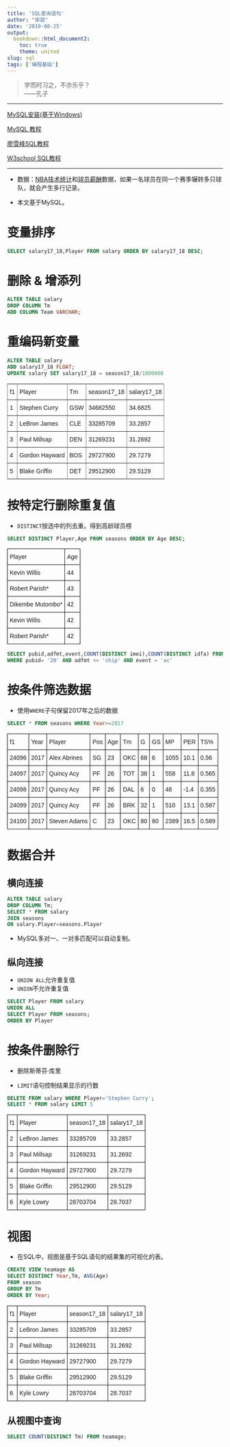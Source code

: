 ```yaml
---
title: 'SQL查询语句'
author: "宋骁"
date: '2019-08-25'
output:
  bookdown::html_document2:
    toc: true
    theme: united
slug: sql
tags: ['编程基础']
---
```



>学而时习之，不亦乐乎？      
——孔子

---

[MySQL安装(基于Windows)](https://www.cnblogs.com/vuenote/archive/2018/10/13/9783463.html)

[MySQL 教程](http://www.runoob.com/mysql/mysql-tutorial.html)

[廖雪峰SQL教程](https://www.liaoxuefeng.com/wiki/1177760294764384)

[W3school SQL教程](https://www.w3school.com.cn/sql/index.asp)

---

+ 数据：[NBA技术统计](https://www.kaggle.com/drgilermo/nba-players-stats)和[球员薪酬](https://www.kaggle.com/koki25ando/salary)数据，如果一名球员在同一个赛季辗转多只球队，就会产生多行记录。

+ 本文基于MySQL。

# 变量排序

```sql
SELECT salary17_18,Player FROM salary ORDER BY salary17_18 DESC;
```

# 删除 & 增添列 
```sql
ALTER TABLE salary 
DROP COLUMN Tm
ADD COLUMN Team VARCHAR;
```

# 重编码新变量

```sql
ALTER TABLE salary 
ADD salary17_18 FLOAT;
UPDATE salary SET salary17_18 = season17_18/1000000
```
<style type="text/css">
.tg  {border-collapse:collapse;border-spacing:0;}
.tg td{font-family:Arial, sans-serif;font-size:14px;padding:10px 5px;border-style:solid;border-width:1px;overflow:hidden;word-break:normal;border-color:black;}
.tg th{font-family:Arial, sans-serif;font-size:14px;font-weight:normal;padding:10px 5px;border-style:solid;border-width:1px;overflow:hidden;word-break:normal;border-color:black;}
.tg .tg-lboi{border-color:inherit;text-align:left;vertical-align:middle}
.tg .tg-0pky{border-color:inherit;text-align:left;vertical-align:top}
</style>
<table class="tg">
  <tr>
    <th class="tg-lboi">f1</th>
    <th class="tg-lboi">Player</th>
    <th class="tg-lboi">Tm</th>
    <th class="tg-0pky">season17_18</th>
    <th class="tg-0pky">salary17_18</th>
  </tr>
  <tr>
    <td class="tg-lboi">1</td>
    <td class="tg-lboi">Stephen Curry</td>
    <td class="tg-lboi">GSW</td>
    <td class="tg-0pky">34682550</td>
    <td class="tg-0pky">34.6825</td>
  </tr>
  <tr>
    <td class="tg-lboi">2</td>
    <td class="tg-lboi">LeBron James</td>
    <td class="tg-lboi">CLE</td>
    <td class="tg-0pky">33285709</td>
    <td class="tg-0pky">33.2857</td>
  </tr>
  <tr>
    <td class="tg-0pky">3</td>
    <td class="tg-0pky">Paul Millsap</td>
    <td class="tg-0pky">DEN</td>
    <td class="tg-0pky">31269231</td>
    <td class="tg-0pky">31.2692</td>
  </tr>
  <tr>
    <td class="tg-0pky">4</td>
    <td class="tg-0pky">Gordon Hayward</td>
    <td class="tg-0pky">BOS</td>
    <td class="tg-0pky">29727900</td>
    <td class="tg-0pky">29.7279</td>
  </tr>
  <tr>
    <td class="tg-0pky">5</td>
    <td class="tg-0pky">Blake Griffin</td>
    <td class="tg-0pky">DET</td>
    <td class="tg-0pky">29512900</td>
    <td class="tg-0pky">29.5129</td>
  </tr>
</table>

# 按特定行删除重复值

+ `DISTINCT`按选中的列去重。得到高龄球员榜

```sql
SELECT DISTINCT Player,Age FROM seasons ORDER BY Age DESC;
```
<style type="text/css">
.tg  {border-collapse:collapse;border-spacing:0;}
.tg td{font-family:Arial, sans-serif;font-size:14px;padding:10px 5px;border-style:solid;border-width:1px;overflow:hidden;word-break:normal;border-color:black;}
.tg th{font-family:Arial, sans-serif;font-size:14px;font-weight:normal;padding:10px 5px;border-style:solid;border-width:1px;overflow:hidden;word-break:normal;border-color:black;}
.tg .tg-cly1{text-align:left;vertical-align:middle}
.tg .tg-0lax{text-align:left;vertical-align:top}
</style>
<table class="tg">
  <tr>
    <th class="tg-cly1">Player</th>
    <th class="tg-cly1">Age</th>
  </tr>
  <tr>
    <td class="tg-cly1">Kevin Willis</td>
    <td class="tg-cly1">44</td>
  </tr>
  <tr>
    <td class="tg-cly1">Robert Parish*</td>
    <td class="tg-cly1">43</td>
  </tr>
  <tr>
    <td class="tg-0lax">Dikembe Mutombo*</td>
    <td class="tg-0lax">42</td>
  </tr>
  <tr>
    <td class="tg-0lax">Kevin Willis</td>
    <td class="tg-0lax">42</td>
  </tr>
  <tr>
    <td class="tg-0lax">Robert Parish*</td>
    <td class="tg-0lax">42</td>
  </tr>
</table>

```sql
SELECT pubid,adfmt,event,COUNT(DISTINCT imei),COUNT(DISTINCT idfa) FROM table_numb 
WHERE pubid= '20' AND adfmt <> 'chip' AND event = 'ac'
```



# 按条件筛选数据

+ 使用`WHERE`子句保留2017年之后的数据

```sql
SELECT * FROM seasons WHERE Year>=2017
```
<style type="text/css">
.tg  {border-collapse:collapse;border-spacing:0;}
.tg td{font-family:Arial, sans-serif;font-size:14px;padding:10px 5px;border-style:solid;border-width:1px;overflow:hidden;word-break:normal;border-color:black;}
.tg th{font-family:Arial, sans-serif;font-size:14px;font-weight:normal;padding:10px 5px;border-style:solid;border-width:1px;overflow:hidden;word-break:normal;border-color:black;}
.tg .tg-cly1{text-align:left;vertical-align:middle}
.tg .tg-0lax{text-align:left;vertical-align:top}
</style>
<table class="tg">
  <tr>
    <th class="tg-cly1">f1</th>
    <th class="tg-cly1">Year</th>
    <th class="tg-0lax">Player</th>
    <th class="tg-0lax">Pos</th>
    <th class="tg-0lax">Age</th>
    <th class="tg-0lax">Tm</th>
    <th class="tg-0lax">G</th>
    <th class="tg-0lax">GS</th>
    <th class="tg-0lax">MP</th>
    <th class="tg-0lax">PER</th>
    <th class="tg-0lax">TS%</th>
  </tr>
  <tr>
    <td class="tg-cly1">24096</td>
    <td class="tg-cly1">2017</td>
    <td class="tg-0lax">Alex Abrines</td>
    <td class="tg-0lax">SG</td>
    <td class="tg-0lax">23</td>
    <td class="tg-0lax">OKC</td>
    <td class="tg-0lax">68</td>
    <td class="tg-0lax">6</td>
    <td class="tg-0lax">1055</td>
    <td class="tg-0lax">10.1</td>
    <td class="tg-0lax">0.56</td>
  </tr>
  <tr>
    <td class="tg-cly1">24097</td>
    <td class="tg-cly1">2017</td>
    <td class="tg-0lax">Quincy Acy</td>
    <td class="tg-0lax">PF</td>
    <td class="tg-0lax">26</td>
    <td class="tg-0lax">TOT</td>
    <td class="tg-0lax">38</td>
    <td class="tg-0lax">1</td>
    <td class="tg-0lax">558</td>
    <td class="tg-0lax">11.8</td>
    <td class="tg-0lax">0.565</td>
  </tr>
  <tr>
    <td class="tg-0lax">24098</td>
    <td class="tg-0lax">2017</td>
    <td class="tg-0lax">Quincy Acy</td>
    <td class="tg-0lax">PF</td>
    <td class="tg-0lax">26</td>
    <td class="tg-0lax">DAL</td>
    <td class="tg-0lax">6</td>
    <td class="tg-0lax">0</td>
    <td class="tg-0lax">48</td>
    <td class="tg-0lax">-1.4</td>
    <td class="tg-0lax">0.355</td>
  </tr>
  <tr>
    <td class="tg-0lax">24099</td>
    <td class="tg-0lax">2017</td>
    <td class="tg-0lax">Quincy Acy</td>
    <td class="tg-0lax">PF</td>
    <td class="tg-0lax">26</td>
    <td class="tg-0lax">BRK</td>
    <td class="tg-0lax">32</td>
    <td class="tg-0lax">1</td>
    <td class="tg-0lax">510</td>
    <td class="tg-0lax">13.1</td>
    <td class="tg-0lax">0.587</td>
  </tr>
  <tr>
    <td class="tg-0lax">24100</td>
    <td class="tg-0lax">2017</td>
    <td class="tg-0lax">Steven Adams</td>
    <td class="tg-0lax">C</td>
    <td class="tg-0lax">23</td>
    <td class="tg-0lax">OKC</td>
    <td class="tg-0lax">80</td>
    <td class="tg-0lax">80</td>
    <td class="tg-0lax">2389</td>
    <td class="tg-0lax">16.5</td>
    <td class="tg-0lax">0.589</td>
  </tr>
</table>

# 数据合并

## 横向连接

```sql
ALTER TABLE salary
DROP COLUMN Tm;
SELECT * FROM salary
JOIN seasons
ON salary.Player=seasons.Player
```
+ MySQL多对一、一对多匹配可以自动复制。



## 纵向连接
 
 + `UNION ALL`允许重复值
 + `UNION`不允许重复值
 
```sql
SELECT Player FROM salary
UNION ALL
SELECT Player FROM seasons; 
ORDER BY Player
```
# 按条件删除行

+ 删除斯蒂芬·库里

+ `LIMIT`语句控制结果显示的行数

```sql
DELETE FROM salary WHERE Player='Stephen Curry';
SELECT * FROM salary LIMIT 5
```
<style type="text/css">
.tg  {border-collapse:collapse;border-spacing:0;}
.tg td{font-family:Arial, sans-serif;font-size:14px;padding:10px 5px;border-style:solid;border-width:1px;overflow:hidden;word-break:normal;border-color:black;}
.tg th{font-family:Arial, sans-serif;font-size:14px;font-weight:normal;padding:10px 5px;border-style:solid;border-width:1px;overflow:hidden;word-break:normal;border-color:black;}
.tg .tg-cly1{text-align:left;vertical-align:middle}
.tg .tg-0lax{text-align:left;vertical-align:top}
</style>
<table class="tg">
  <tr>
    <th class="tg-cly1">f1</th>
    <th class="tg-cly1">Player</th>
    <th class="tg-cly1">season17_18</th>
    <th class="tg-0lax">salary17_18</th>
  </tr>
  <tr>
    <td class="tg-cly1">2</td>
    <td class="tg-cly1">LeBron James</td>
    <td class="tg-cly1">33285709</td>
    <td class="tg-0lax">33.2857</td>
  </tr>
  <tr>
    <td class="tg-cly1">3</td>
    <td class="tg-cly1">Paul Millsap</td>
    <td class="tg-cly1">31269231</td>
    <td class="tg-0lax">31.2692</td>
  </tr>
  <tr>
    <td class="tg-0lax">4</td>
    <td class="tg-0lax">Gordon Hayward</td>
    <td class="tg-0lax">29727900</td>
    <td class="tg-0lax">29.7279</td>
  </tr>
  <tr>
    <td class="tg-0lax">5</td>
    <td class="tg-0lax">Blake Griffin</td>
    <td class="tg-0lax">29512900</td>
    <td class="tg-0lax">29.5129</td>
  </tr>
  <tr>
    <td class="tg-0lax">6</td>
    <td class="tg-0lax">Kyle Lowry</td>
    <td class="tg-0lax">28703704</td>
    <td class="tg-0lax">28.7037</td>
  </tr>
</table>


# 视图

+ 在SQL中，视图是基于SQL语句的结果集的可视化的表。

```sql
CREATE VIEW teamage AS
SELECT DISTINCT Year,Tm, AVG(Age)
FROM season
GROUP BY Tm
ORDER BY Year;
```

<style type="text/css">
.tg  {border-collapse:collapse;border-spacing:0;}
.tg td{font-family:Arial, sans-serif;font-size:14px;padding:10px 5px;border-style:solid;border-width:1px;overflow:hidden;word-break:normal;border-color:black;}
.tg th{font-family:Arial, sans-serif;font-size:14px;font-weight:normal;padding:10px 5px;border-style:solid;border-width:1px;overflow:hidden;word-break:normal;border-color:black;}
.tg .tg-cly1{text-align:left;vertical-align:middle}
.tg .tg-0lax{text-align:left;vertical-align:top}
</style>
<table class="tg">
  <tr>
    <th class="tg-cly1">f1</th>
    <th class="tg-cly1">Player</th>
    <th class="tg-cly1">season17_18</th>
    <th class="tg-0lax">salary17_18</th>
  </tr>
  <tr>
    <td class="tg-cly1">2</td>
    <td class="tg-cly1">LeBron James</td>
    <td class="tg-cly1">33285709</td>
    <td class="tg-0lax">33.2857</td>
  </tr>
  <tr>
    <td class="tg-cly1">3</td>
    <td class="tg-cly1">Paul Millsap</td>
    <td class="tg-cly1">31269231</td>
    <td class="tg-0lax">31.2692</td>
  </tr>
  <tr>
    <td class="tg-0lax">4</td>
    <td class="tg-0lax">Gordon Hayward</td>
    <td class="tg-0lax">29727900</td>
    <td class="tg-0lax">29.7279</td>
  </tr>
  <tr>
    <td class="tg-0lax">5</td>
    <td class="tg-0lax">Blake Griffin</td>
    <td class="tg-0lax">29512900</td>
    <td class="tg-0lax">29.5129</td>
  </tr>
  <tr>
    <td class="tg-0lax">6</td>
    <td class="tg-0lax">Kyle Lowry</td>
    <td class="tg-0lax">28703704</td>
    <td class="tg-0lax">28.7037</td>
  </tr>
</table>

## 从视图中查询

```sql
SELECT COUNT(DISTINCT Tm) FROM teamage;
```























